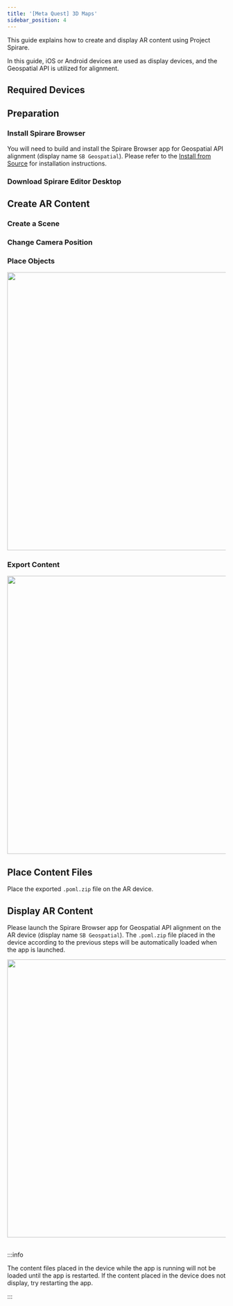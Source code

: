 ```yaml
---
title: '[Meta Quest] 3D Maps'
sidebar_position: 4
---
```




This guide explains how to create and display AR content using Project Spirare.

In this guide, iOS or Android devices are used as display devices, and the Geospatial API is utilized for alignment.

## Required Devices

<GettingStartedRequiredDevices />

## Preparation

### Install Spirare Browser

You will need to build and install the Spirare Browser app for Geospatial API alignment (display name `SB Geospatial`).
Please refer to the [Install from Source](/spirare-browser/spirare-browser-quest-3dmaps.mdx#install-from-source) for installation instructions.

### Download Spirare Editor Desktop

<SpirareEditorInstall />

## Create AR Content

### Create a Scene

<SpirareEditorDesktopCreateGeodeticScene />

### Change Camera Position

<SpirareEditorDesktopGeoCameraTarget />

### Place Objects

<GettingStartedContentPlacement />

<img width="640" src={SpirareEditorContentImage} />

### Export Content

<GettingStartedContentExport />

<img width="640" src={SpirareEditorExportButtonImage} />

## Place Content Files

Place the exported `.poml.zip` file on the AR device.

<SpirareBrowserARFoundationGeospatialPomlPlacement />

## Display AR Content

Please launch the Spirare Browser app for Geospatial API alignment on the AR device (display name `SB Geospatial`).
The `.poml.zip` file placed in the device according to the previous steps will be automatically loaded when the app is launched.

<img width="640" class="border" src={SpirareBrowserContentImage} />
<br />
<br />

:::info

The content files placed in the device while the app is running will not be loaded until the app is restarted.
If the content placed in the device does not display, try restarting the app.

:::

